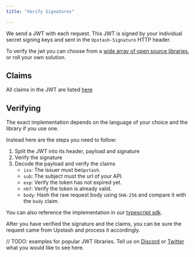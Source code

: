 ```yaml
---
title: "Verify Signatures"

---
```


We send a JWT with each request. This JWT is signed by your individual secret
signing keys and sent in the `Upstash-Signature` HTTP header.

To verify the jwt you can choose from a
[wide array of open source libraries](https://jwt.io/libraries), or roll your
own solution.

## Claims

All claims in the JWT are listed [here](/qstash/features/security#claims)

## Verifying

The exact implementation depends on the language of your choice and the library
if you use one.

Instead here are the steps you need to follow:

1. Split the JWT into its header, payload and signature
2. Verify the signature
3. Decode the payload and verify the claims
   - `iss`: The issuer must be`Upstash`.
   - `sub`: The subject must the url of your API.
   - `exp`: Verify the token has not expired yet.
   - `nbf`: Verify the token is already valid.
   - `body`: Hash the raw request body using `SHA-256` and compare it with the
     `body` claim.

You can also reference the implementation in our
[typescript sdk](https://github.com/upstash/sdk-qstash-ts/blob/main/pkg/receiver.ts#L80).

After you have verified the signature and the claims, you can be sure the
request came from Upstash and process it accordingly.

// TODO: examples for popular JWT libraries. Tell us on
[Discord](https://discord.gg/w9SenAtbme) or
[Twitter](https://twitter.com/upstash) what you would like to see here.
